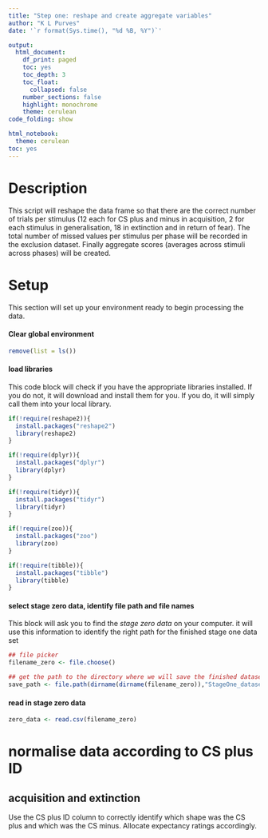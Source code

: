```yaml
---
title: "Step one: reshape and create aggregate variables"
author: "K L Purves"
date: '`r format(Sys.time(), "%d %B, %Y")`'

output:
  html_document:
    df_print: paged
    toc: yes
    toc_depth: 3
    toc_float:
      collapsed: false
    number_sections: false
    highlight: monochrome
    theme: cerulean
code_folding: show

html_notebook:
  theme: cerulean
toc: yes
---
```


# Description
This script will reshape the data frame so that there are the correct number of trials per stimulus (12 each for CS plus and minus in acquisition, 2 for each stimulus in generalisation, 18 in extinction and  in return of fear). The total number of missed values per stimulus per phase will be recorded in the exclusion dataset. Finally aggregate scores (averages across stimuli across phases) will be created.

# Setup
This section will set up your environment ready to begin processing the data.


#### Clear global environment
```r
remove(list = ls())
```

#### load libraries 
This code block will check if you have the appropriate libraries installed. If you do not, it will download and install them for you. If you do, it will simply call them into your local library.

```r

if(!require(reshape2)){
  install.packages("reshape2")
  library(reshape2)
}

if(!require(dplyr)){
  install.packages("dplyr")
  library(dplyr)
}

if(!require(tidyr)){
  install.packages("tidyr")
  library(tidyr)
}

if(!require(zoo)){
  install.packages("zoo")
  library(zoo)
}

if(!require(tibble)){
  install.packages("tibble")
  library(tibble)
}

```

#### select stage zero data, identify file path and file names

This block will ask you to find the *stage zero data* on your computer. it will use this information to identify the right path for the finished stage one data set

```r

## file picker
filename_zero <- file.choose()

## get the path to the directory where we will save the finished dataset
save_path <- file.path(dirname(dirname(filename_zero)),"StageOne_datasets")

```

#### read in stage zero data


```r

zero_data <- read.csv(filename_zero)

```

# normalise data according to CS plus ID

## acquisition and extinction

Use the CS plus ID column to correctly identify which shape was the CS plus and which was the CS minus. Allocate expectancy ratings accordingly. 



